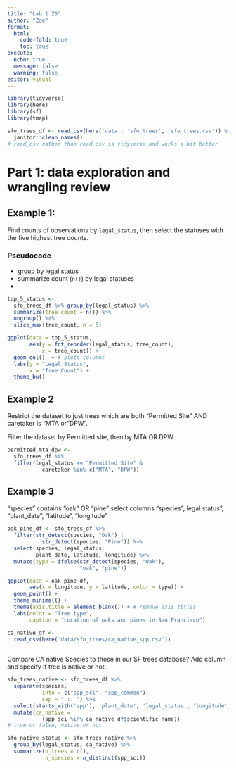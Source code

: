 ```yaml
---
title: "Lab 1 ZS"
author: "Zoe"
format: 
  html:
    code-fold: true
    toc: true
execute: 
  echo: true
  message: false
  warning: false
editor: visual
---
```


```r
library(tidyverse)
library(here)
library(sf)
library(tmap)

```


```r
sfo_trees_df <- read_csv(here('data', 'sfo_trees', 'sfo_trees.csv')) %>%
  janitor::clean_names()
# read_csv rather than read.csv is tidyverse and works a bit better
```

# Part 1: data exploration and wrangling review

## Example 1:

Find counts of observations by `legal_status`, then select the statuses with the five highest tree counts.

### Pseudocode

- group by legal status
- summarize count (`n()`) by legal statuses
- 

```r

top_5_status <-
  sfo_trees_df %>% group_by(legal_status) %>% 
  summarize(tree_count = n()) %>%
  ungroup() %>%
  slice_max(tree_count, n = 5) 

```



```r
ggplot(data = top_5_status, 
       aes(y = fct_reorder(legal_status, tree_count), 
           x = tree_count)) +
  geom_col()  + # plots columns
  labs(y = "Legal Status",
       x = "Tree Count") +
  theme_bw()


```


## Example 2
Restrict the dataset to just trees which are both "Permitted Site" AND caretaker is "MTA or "DPW".

Filter the dataset by Permitted site, then by MTA OR DPW


```r
permitted_mta_dpw <- 
  sfo_trees_df %>% 
  filter(legal_status == "Permitted Site" & 
           caretaker %in% c("MTA", "DPW"))

```

## Example 3 

"species" contains "oak" OR "pine"
select columns "species", legal status", "plant_date", "latitude", "longitude"

```r
oak_pine_df <- sfo_trees_df %>%
  filter(str_detect(species, "Oak") |
           str_detect(species, "Pine")) %>%
  select(species, legal_status, 
         plant_date, latitude, longitude) %>%
  mutate(type = ifelse(str_detect(species, "Oak"),
                       "oak", "pine"))
```

```r
ggplot(data = oak_pine_df,
       aes(x = longitude, y = latitude, color = type)) +
  geom_point() +
  theme_minimal() +
  theme(axis.title = element_blank()) + # remove axis titles 
  labs(color = "Tree type", 
       caption = "Location of oaks and pines in San Francisco")
```


```r
ca_native_df <-
  read_csv(here('data/sfo_trees/ca_native_spp.csv'))
  
```

Compare CA native Species to those in our SF trees database? Add column and specify if tree is native or not.

```r
sfo_trees_native <- sfo_trees_df %>%
  separate(species, 
           into = c("spp_sci", "spp_common"),
           sep = " :: ") %>%
  select(starts_with('spp'), 'plant_date', 'legal_status', 'longitude', 'latitude') %>%
  mutate(ca_native = 
           (spp_sci %in% ca_native_df$scientific_name))
# true or false, native or not

sfo_native_status <- sfo_trees_native %>%
  group_by(legal_status, ca_native) %>%
  summarize(n_trees = n(),
            n_species = n_distinct(spp_sci))

```



